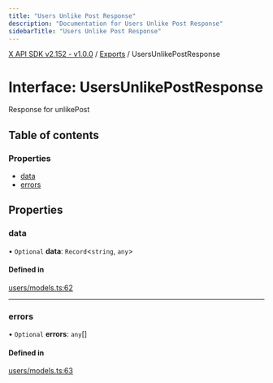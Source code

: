```yaml
---
title: "Users Unlike Post Response"
description: "Documentation for Users Unlike Post Response"
sidebarTitle: "Users Unlike Post Response"
---
```


[X API SDK v2.152 - v1.0.0](../README.md) / [Exports](../modules.md) / UsersUnlikePostResponse

# Interface: UsersUnlikePostResponse

Response for unlikePost

## Table of contents

### Properties

- [data](UsersUnlikePostResponse.md#data)
- [errors](UsersUnlikePostResponse.md#errors)

## Properties

### data

• `Optional` **data**: `Record`\<`string`, `any`\>

#### Defined in

[users/models.ts:62](https://github.com/xdevplatform/xdk/blob/ad4172ef5f68f089e0f077a190b271016dd35bf7/xdk/typescript/src/users/models.ts#L62)

___

### errors

• `Optional` **errors**: `any`[]

#### Defined in

[users/models.ts:63](https://github.com/xdevplatform/xdk/blob/ad4172ef5f68f089e0f077a190b271016dd35bf7/xdk/typescript/src/users/models.ts#L63)
